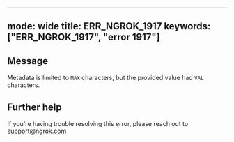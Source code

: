 
---
mode: wide
title: ERR_NGROK_1917
keywords: ["ERR_NGROK_1917", "error 1917"]
---

## Message
Metadata is limited to `MAX` characters, but the provided value had `VAL` characters.




## Further help
If you're having trouble resolving this error, please reach out to [support@ngrok.com](mailto:support@ngrok.com?subject=Help%20with%20ERR_NGROK_1917)

